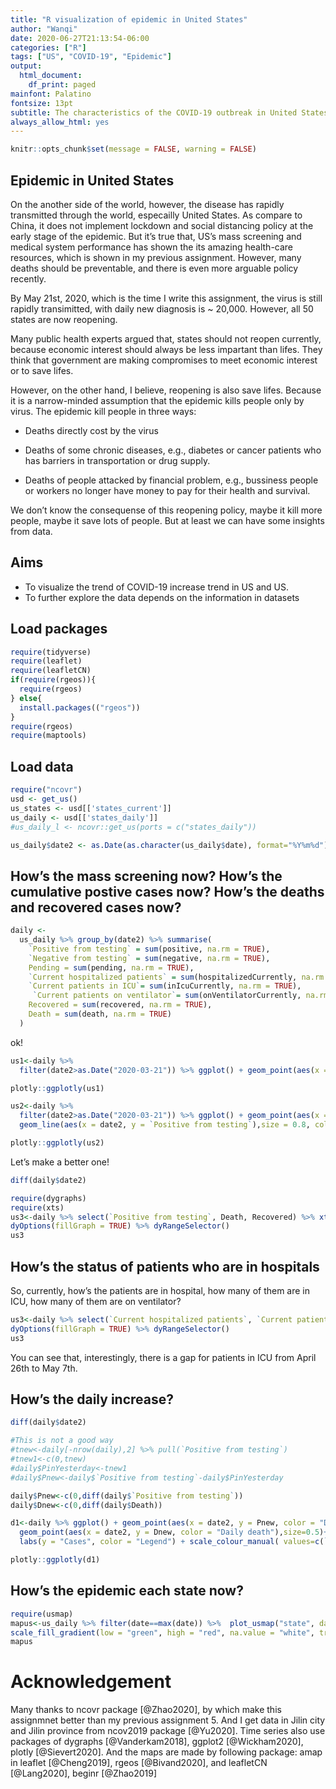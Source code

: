 ```yaml
---
title: "R visualization of epidemic in United States"
author: "Wanqi"
date: 2020-06-27T21:13:54-06:00
categories: ["R"]
tags: ["US", "COVID-19", "Epidemic"]
output:
  html_document:
    df_print: paged
mainfont: Palatino
fontsize: 13pt
subtitle: The characteristics of the COVID-19 outbreak in United States
always_allow_html: yes
---
```

```r
knitr::opts_chunk$set(message = FALSE, warning = FALSE)
```

## Epidemic in United States

On the another side of the world, however, the disease has rapidly transmitted through the world, especailly United States. As compare to China, it does not implement lockdown and social distancing policy at the early stage of the epidemic. But it's true that, US's mass screening and medical system performance has shown the its amazing health-care resources, which is shown in my previous assignment. However, many deaths should be preventable, and there is even more arguable policy recently.

By May 21st, 2020, which is the time I write this assignment, the virus is still rapidly transimitted, with daily new diagnosis is ~ 20,000. However, all 50 states are now reopening. 

Many public health experts argued that, states should not reopen currently, because economic interest should always be less impartant than lifes. They think that government are making compromises to meet economic interest or to save lifes. 

However, on the other hand, I believe, reopening is also save lifes. Because it is a narrow-minded assumption that the epidemic kills people only by virus. The epidemic kill people in three ways: 

 - Deaths directly cost by the virus
 
 - Deaths of some chronic diseases, e.g., diabetes or cancer patients who has barriers in transportation or drug supply. 
 - Deaths of people attacked by financial problem, e.g., bussiness people or workers no longer have money to pay for their health and survival. 


We don't know the consequense of this reopening policy, maybe it kill more people, maybe it save lots of people. But at least we can have some insights from data. 


## Aims 
 - To visualize the trend of COVID-19 increase trend in US and US.
 - To further explore the data depends on the information in datasets


## Load packages
```r
require(tidyverse) 
require(leaflet)
require(leafletCN) 
if(require(rgeos)){
  require(rgeos)
} else{
  install.packages(("rgeos"))
}
require(rgeos)
require(maptools)
```


## Load data


```r
require("ncovr")
usd <- get_us()
us_states <- usd[['states_current']]
us_daily <- usd[['states_daily']]
#us_daily_l <- ncovr::get_us(ports = c("states_daily")) 
```


```r
us_daily$date2 <- as.Date(as.character(us_daily$date), format="%Y%m%d") 
```

## How's the mass screening now? How's the cumulative postive cases now? How's the deaths and recovered cases now?

```r
daily <-
  us_daily %>% group_by(date2) %>% summarise(
    `Positive from testing` = sum(positive, na.rm = TRUE),
    `Negative from testing` = sum(negative, na.rm = TRUE),
    Pending = sum(pending, na.rm = TRUE),
    `Current hospitalized patients` = sum(hospitalizedCurrently, na.rm = TRUE),
    `Current patients in ICU`= sum(inIcuCurrently, na.rm = TRUE),
     `Current patients on ventilator`= sum(onVentilatorCurrently, na.rm = TRUE),
    Recovered = sum(recovered, na.rm = TRUE),
    Death = sum(death, na.rm = TRUE)
  )
```

ok!
```r
us1<-daily %>%
  filter(date2>as.Date("2020-03-21")) %>% ggplot() + geom_point(aes(x = date2, y = `Positive from testing`, color = "Positive from testing")) + geom_point(aes(x = date2, y = `Negative from testing`, color = "Negative from testing")) + geom_point(aes(x = date2, y = Pending, color = "Pending")) + labs(y = "Cases", color = "Legend") + scale_colour_manual( values=c(`Positive from testing` = "red", `Negative from testing` = "green", Pending = "blue"))

```

```r
plotly::ggplotly(us1)
```



```r
us2<-daily %>%
  filter(date2>as.Date("2020-03-21")) %>% ggplot() + geom_point(aes(x = date2, y = `Positive from testing`, color = "Diagnosed"),size=0.8) + geom_point(aes(x = date2, y = Death, color = "Death"),size=0.8) + geom_point(aes(x = date2, y = Recovered, color = "Recovered"),size=0.8) + labs(y = "Cases", color = "Legend") + scale_colour_manual( values=c(Diagnosed = "red", Death = "black", Recovered = "blue"))+
  geom_line(aes(x = date2, y = `Positive from testing`),size = 0.8, col="red")+ geom_line(aes(x = date2, y = Death),size = 0.8, col="black")+ geom_line(aes(x = date2, y = Recovered),size = 0.8, col="blue")

```

```r
plotly::ggplotly(us2)
```

Let's make a better one!
```r
diff(daily$date2)
```

```r
require(dygraphs) 
require(xts)
us3<-daily %>% select(`Positive from testing`, Death, Recovered) %>% xts(daily$date2) %>% dygraph() %>%
dyOptions(fillGraph = TRUE) %>% dyRangeSelector()
us3
```


## How's the status of patients who are in hospitals

So, currently, how's the patients are in hospital, how many of them are in ICU, how many of them are on ventilator?
```r
us3<-daily %>% select(`Current hospitalized patients`, `Current patients in ICU`, `Current patients on ventilator`) %>% xts(daily$date2) %>% dygraph() %>%
dyOptions(fillGraph = TRUE) %>% dyRangeSelector()
us3
```

You can see that, interestingly, there is a gap for patients in ICU from April 26th to May 7th. 



## How's the daily increase?
```r
diff(daily$date2)
```

```r
#This is not a good way
#tnew<-daily[-nrow(daily),2] %>% pull(`Positive from testing`) 
#tnew1<-c(0,tnew)
#daily$PinYesterday<-tnew1
#daily$Pnew<-daily$`Positive from testing`-daily$PinYesterday
```

```r
daily$Pnew<-c(0,diff(daily$`Positive from testing`))
daily$Dnew<-c(0,diff(daily$Death))
```


```r
d1<-daily %>% ggplot() + geom_point(aes(x = date2, y = Pnew, color = "Daily increase"), size=0.5)+
  geom_point(aes(x = date2, y = Dnew, color = "Daily death"),size=0.5)+
  labs(y = "Cases", color = "Legend") + scale_colour_manual( values=c(`Daily increase` = "red", `Daily death` = "black"))+ geom_line(aes(x = date2, y = Dnew),size = 0.8)+ geom_line(aes(x = date2, y = Pnew),size = 0.8, col="red")

plotly::ggplotly(d1)
```

## How's the epidemic each state now?

```r
require(usmap)
mapus<-us_daily %>% filter(date==max(date)) %>%  plot_usmap("state", data = ., values = "positive") +
scale_fill_gradient(low = "green", high = "red", na.value = "white", trans = "log", limits = c(1, 10^6), breaks = 10 ^(0:6), labels = c('1', '10', '100', '1,000', '10,000', '100,000', '1000,000'))+ theme(legend.title = element_blank())
mapus
```



 


# Acknowledgement

Many thanks to ncovr package [@Zhao2020], by which make this assignmnet better than my previous assignment 5. And I get data in Jilin city and Jilin province from ncov2019 package [@Yu2020]. Time series also use packages of dygraphs [@Vanderkam2018], ggplot2 [@Wickham2020], plotly [@Sievert2020]. And the maps are made by following package: amap in leaflet [@Cheng2019], rgeos [@Bivand2020], and leafletCN [@Lang2020], beginr [@Zhao2019]

